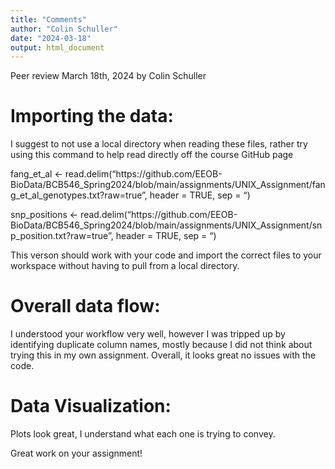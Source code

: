 ---
title: "Comments"
author: "Colin Schuller"
date: "2024-03-18"
output: html_document
---

Peer review March 18th, 2024 by Colin Schuller

# Importing the data:
I suggest to not use a local directory when reading these files, rather try using this command to help read directly off the course GitHub page

fang_et_al <- read.delim("https://github.com/EEOB-BioData/BCB546_Spring2024/blob/main/assignments/UNIX_Assignment/fang_et_al_genotypes.txt?raw=true", header = TRUE, sep = "\t")

snp_positions <- read.delim("https://github.com/EEOB-BioData/BCB546_Spring2024/blob/main/assignments/UNIX_Assignment/snp_position.txt?raw=true", header = TRUE, sep = "\t")

This verson should work with your code and import the correct files to your workspace without having to pull from a local directory.


# Overall data flow: 
I understood your workflow very well, however I was tripped up by identifying duplicate column names, mostly because I did not think about trying this in my own assignment.
Overall, it looks great no issues with the code.

# Data Visualization:
Plots look great, I understand what each one is trying to convey.


Great work on your assignment!